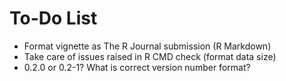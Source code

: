 # To-Do List

* Format vignette as The R Journal submission (R Markdown)
* Take care of issues raised in R CMD check (format data size)
* 0.2.0 or 0.2-1? What is correct version number format?

